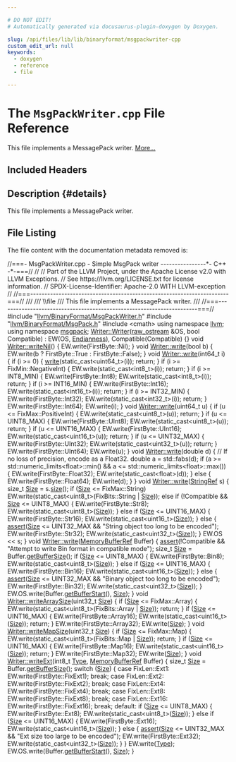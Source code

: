 ```yaml
---

# DO NOT EDIT!
# Automatically generated via docusaurus-plugin-doxygen by Doxygen.

slug: /api/files/lib/lib/binaryformat/msgpackwriter-cpp
custom_edit_url: null
keywords:
  - doxygen
  - reference
  - file

---
```





# The `MsgPackWriter.cpp` File Reference

<DoxygenPage pluginConfig={pluginConfig}>

This file implements a MessagePack writer. <a href="#details">More...</a>

## Included Headers

<IncludesList>
<IncludesListItem
  filePath="llvm/BinaryFormat/MsgPackWriter.h"
  permalink="/docs/api/files/include/include/llvm/include/llvm/binaryformat/msgpackwriter-h"
  isLocal="true" />
<IncludesListItem
  filePath="llvm/BinaryFormat/MsgPack.h"
  permalink="/docs/api/files/include/include/llvm/include/llvm/binaryformat/msgpack-h"
  isLocal="true" />
<IncludesListItem
  filePath="cmath"
  permalink=""
  isLocal="false" />
</IncludesList>

## Description {#details}

This file implements a MessagePack writer.

## File Listing

The file content with the documentation metadata removed is:

<ProgramListing>

<Link id="l00001" /><CodeLine lineNumber="1"><span class="doxyHighlightComment">//===- MsgPackWriter.cpp - Simple MsgPack writer ----------------&#42;- C++ -&#42;-===//</span></CodeLine>
<Link id="l00002" /><CodeLine lineNumber="2"><span class="doxyHighlightComment">//</span></CodeLine>
<Link id="l00003" /><CodeLine lineNumber="3"><span class="doxyHighlightComment">// Part of the LLVM Project, under the Apache License v2.0 with LLVM Exceptions.</span></CodeLine>
<Link id="l00004" /><CodeLine lineNumber="4"><span class="doxyHighlightComment">// See https://llvm.org/LICENSE.txt for license information.</span></CodeLine>
<Link id="l00005" /><CodeLine lineNumber="5"><span class="doxyHighlightComment">// SPDX-License-Identifier: Apache-2.0 WITH LLVM-exception</span></CodeLine>
<Link id="l00006" /><CodeLine lineNumber="6"><span class="doxyHighlightComment">//</span></CodeLine>
<Link id="l00007" /><CodeLine lineNumber="7"><span class="doxyHighlightComment">//===----------------------------------------------------------------------===//</span></CodeLine>
<Link id="l00008" /><CodeLine lineNumber="8"><span class="doxyHighlightComment">///</span></CodeLine>
<Link id="l00009" /><CodeLine lineNumber="9"><span class="doxyHighlightComment">///  \\file</span></CodeLine>
<Link id="l00010" /><CodeLine lineNumber="10"><span class="doxyHighlightComment">///  This file implements a MessagePack writer.</span></CodeLine>
<Link id="l00011" /><CodeLine lineNumber="11"><span class="doxyHighlightComment">///</span></CodeLine>
<Link id="l00012" /><CodeLine lineNumber="12"><span class="doxyHighlightComment">//===----------------------------------------------------------------------===//</span></CodeLine>
<Link id="l00013" /><CodeLine lineNumber="13"></CodeLine>
<Link id="l00014" /><CodeLine lineNumber="14"><span class="doxyHighlightPreprocessor">#include &quot;<a href="/docs/api/files/include/include/llvm/include/llvm/binaryformat/msgpackwriter-h">llvm/BinaryFormat/MsgPackWriter.h</a>&quot;</span></CodeLine>
<Link id="l00015" /><CodeLine lineNumber="15"><span class="doxyHighlightPreprocessor">#include &quot;<a href="/docs/api/files/include/include/llvm/include/llvm/binaryformat/msgpack-h">llvm/BinaryFormat/MsgPack.h</a>&quot;</span></CodeLine>
<Link id="l00016" /><CodeLine lineNumber="16"></CodeLine>
<Link id="l00017" /><CodeLine lineNumber="17"><span class="doxyHighlightPreprocessor">#include &lt;cmath&gt;</span></CodeLine>
<Link id="l00018" /><CodeLine lineNumber="18"></CodeLine>
<Link id="l00019" /><CodeLine lineNumber="19"><span class="doxyHighlightKeyword">using namespace </span><span class="doxyHighlight"><a href="/docs/api/namespaces/llvm">llvm</a>;</span></CodeLine>
<Link id="l00020" /><CodeLine lineNumber="20"><span class="doxyHighlightKeyword">using namespace </span><span class="doxyHighlight"><a href="/docs/api/namespaces/llvm/msgpack">msgpack</a>;</span></CodeLine>
<Link id="l00021" /><CodeLine lineNumber="21"></CodeLine>
<Link id="l00022" /><CodeLine lineNumber="22" lineLink="/docs/api/classes/llvm/msgpack/writer/#a4c1d1c6bc2417d1b113c6cdf523348fa"><span class="doxyHighlight"><a href="/docs/api/classes/llvm/msgpack/writer/#a4c1d1c6bc2417d1b113c6cdf523348fa">Writer::Writer</a>(<a href="/docs/api/classes/llvm/raw-ostream">raw&#95;ostream</a> &amp;OS, </span><span class="doxyHighlightKeywordType">bool</span><span class="doxyHighlight"> Compatible)</span></CodeLine>
<Link id="l00023" /><CodeLine lineNumber="23"><span class="doxyHighlight">    : EW(OS, <a href="/docs/api/namespaces/llvm/msgpack/#a40f13de27f84f5bb290c911013c539e6">Endianness</a>), Compatible(Compatible) &#123;&#125;</span></CodeLine>
<Link id="l00024" /><CodeLine lineNumber="24"></CodeLine>
<Link id="l00025" /><CodeLine lineNumber="25" lineLink="/docs/api/classes/llvm/msgpack/writer/#a0282d6201e15dba0d5fda1a4774e45df"><span class="doxyHighlightKeywordType">void</span><span class="doxyHighlight"> <a href="/docs/api/classes/llvm/msgpack/writer/#a0282d6201e15dba0d5fda1a4774e45df">Writer::writeNil</a>() &#123; EW.write(FirstByte::Nil); &#125;</span></CodeLine>
<Link id="l00026" /><CodeLine lineNumber="26"></CodeLine>
<Link id="l00027" /><CodeLine lineNumber="27" lineLink="/docs/api/classes/llvm/msgpack/writer/#afc1743f31ddf3870711ebdcc210700c0"><span class="doxyHighlightKeywordType">void</span><span class="doxyHighlight"> <a href="/docs/api/classes/llvm/msgpack/writer/#afc1743f31ddf3870711ebdcc210700c0">Writer::write</a>(</span><span class="doxyHighlightKeywordType">bool</span><span class="doxyHighlight"> b) &#123; EW.write(b ? FirstByte::True : FirstByte::False); &#125;</span></CodeLine>
<Link id="l00028" /><CodeLine lineNumber="28"></CodeLine>
<Link id="l00029" /><CodeLine lineNumber="29" lineLink="/docs/api/classes/llvm/msgpack/writer/#ae442502a977e2cd0cae79630b03ec1d2"><span class="doxyHighlightKeywordType">void</span><span class="doxyHighlight"> <a href="/docs/api/classes/llvm/msgpack/writer/#afc1743f31ddf3870711ebdcc210700c0">Writer::write</a>(int64&#95;t i) &#123;</span></CodeLine>
<Link id="l00030" /><CodeLine lineNumber="30"><span class="doxyHighlight">  </span><span class="doxyHighlightKeywordFlow">if</span><span class="doxyHighlight"> (i &gt;= 0) &#123;</span></CodeLine>
<Link id="l00031" /><CodeLine lineNumber="31"><span class="doxyHighlight">    <a href="/docs/api/classes/llvm/msgpack/writer/#afc1743f31ddf3870711ebdcc210700c0">write</a>(</span><span class="doxyHighlightKeyword">static&#95;cast&lt;</span><span class="doxyHighlight">uint64&#95;t</span><span class="doxyHighlightKeyword">&gt;</span><span class="doxyHighlight">(i));</span></CodeLine>
<Link id="l00032" /><CodeLine lineNumber="32"><span class="doxyHighlight">    </span><span class="doxyHighlightKeywordFlow">return</span><span class="doxyHighlight">;</span></CodeLine>
<Link id="l00033" /><CodeLine lineNumber="33"><span class="doxyHighlight">  &#125;</span></CodeLine>
<Link id="l00034" /><CodeLine lineNumber="34"></CodeLine>
<Link id="l00035" /><CodeLine lineNumber="35"><span class="doxyHighlight">  </span><span class="doxyHighlightKeywordFlow">if</span><span class="doxyHighlight"> (i &gt;= FixMin::NegativeInt) &#123;</span></CodeLine>
<Link id="l00036" /><CodeLine lineNumber="36"><span class="doxyHighlight">    EW.write(</span><span class="doxyHighlightKeyword">static&#95;cast&lt;</span><span class="doxyHighlight">int8&#95;t</span><span class="doxyHighlightKeyword">&gt;</span><span class="doxyHighlight">(i));</span></CodeLine>
<Link id="l00037" /><CodeLine lineNumber="37"><span class="doxyHighlight">    </span><span class="doxyHighlightKeywordFlow">return</span><span class="doxyHighlight">;</span></CodeLine>
<Link id="l00038" /><CodeLine lineNumber="38"><span class="doxyHighlight">  &#125;</span></CodeLine>
<Link id="l00039" /><CodeLine lineNumber="39"></CodeLine>
<Link id="l00040" /><CodeLine lineNumber="40"><span class="doxyHighlight">  </span><span class="doxyHighlightKeywordFlow">if</span><span class="doxyHighlight"> (i &gt;= INT8&#95;MIN) &#123;</span></CodeLine>
<Link id="l00041" /><CodeLine lineNumber="41"><span class="doxyHighlight">    EW.write(FirstByte::Int8);</span></CodeLine>
<Link id="l00042" /><CodeLine lineNumber="42"><span class="doxyHighlight">    EW.write(</span><span class="doxyHighlightKeyword">static&#95;cast&lt;</span><span class="doxyHighlight">int8&#95;t</span><span class="doxyHighlightKeyword">&gt;</span><span class="doxyHighlight">(i));</span></CodeLine>
<Link id="l00043" /><CodeLine lineNumber="43"><span class="doxyHighlight">    </span><span class="doxyHighlightKeywordFlow">return</span><span class="doxyHighlight">;</span></CodeLine>
<Link id="l00044" /><CodeLine lineNumber="44"><span class="doxyHighlight">  &#125;</span></CodeLine>
<Link id="l00045" /><CodeLine lineNumber="45"></CodeLine>
<Link id="l00046" /><CodeLine lineNumber="46"><span class="doxyHighlight">  </span><span class="doxyHighlightKeywordFlow">if</span><span class="doxyHighlight"> (i &gt;= INT16&#95;MIN) &#123;</span></CodeLine>
<Link id="l00047" /><CodeLine lineNumber="47"><span class="doxyHighlight">    EW.write(FirstByte::Int16);</span></CodeLine>
<Link id="l00048" /><CodeLine lineNumber="48"><span class="doxyHighlight">    EW.write(</span><span class="doxyHighlightKeyword">static&#95;cast&lt;</span><span class="doxyHighlight">int16&#95;t</span><span class="doxyHighlightKeyword">&gt;</span><span class="doxyHighlight">(i));</span></CodeLine>
<Link id="l00049" /><CodeLine lineNumber="49"><span class="doxyHighlight">    </span><span class="doxyHighlightKeywordFlow">return</span><span class="doxyHighlight">;</span></CodeLine>
<Link id="l00050" /><CodeLine lineNumber="50"><span class="doxyHighlight">  &#125;</span></CodeLine>
<Link id="l00051" /><CodeLine lineNumber="51"></CodeLine>
<Link id="l00052" /><CodeLine lineNumber="52"><span class="doxyHighlight">  </span><span class="doxyHighlightKeywordFlow">if</span><span class="doxyHighlight"> (i &gt;= INT32&#95;MIN) &#123;</span></CodeLine>
<Link id="l00053" /><CodeLine lineNumber="53"><span class="doxyHighlight">    EW.write(FirstByte::Int32);</span></CodeLine>
<Link id="l00054" /><CodeLine lineNumber="54"><span class="doxyHighlight">    EW.write(</span><span class="doxyHighlightKeyword">static&#95;cast&lt;</span><span class="doxyHighlight">int32&#95;t</span><span class="doxyHighlightKeyword">&gt;</span><span class="doxyHighlight">(i));</span></CodeLine>
<Link id="l00055" /><CodeLine lineNumber="55"><span class="doxyHighlight">    </span><span class="doxyHighlightKeywordFlow">return</span><span class="doxyHighlight">;</span></CodeLine>
<Link id="l00056" /><CodeLine lineNumber="56"><span class="doxyHighlight">  &#125;</span></CodeLine>
<Link id="l00057" /><CodeLine lineNumber="57"></CodeLine>
<Link id="l00058" /><CodeLine lineNumber="58"><span class="doxyHighlight">  EW.write(FirstByte::Int64);</span></CodeLine>
<Link id="l00059" /><CodeLine lineNumber="59"><span class="doxyHighlight">  EW.write(i);</span></CodeLine>
<Link id="l00060" /><CodeLine lineNumber="60"><span class="doxyHighlight">&#125;</span></CodeLine>
<Link id="l00061" /><CodeLine lineNumber="61"></CodeLine>
<Link id="l00062" /><CodeLine lineNumber="62" lineLink="/docs/api/classes/llvm/msgpack/writer/#a00f9dc660226d9127008dd21ad2b9aa1"><span class="doxyHighlightKeywordType">void</span><span class="doxyHighlight"> <a href="/docs/api/classes/llvm/msgpack/writer/#afc1743f31ddf3870711ebdcc210700c0">Writer::write</a>(uint64&#95;t u) &#123;</span></CodeLine>
<Link id="l00063" /><CodeLine lineNumber="63"><span class="doxyHighlight">  </span><span class="doxyHighlightKeywordFlow">if</span><span class="doxyHighlight"> (u &lt;= FixMax::PositiveInt) &#123;</span></CodeLine>
<Link id="l00064" /><CodeLine lineNumber="64"><span class="doxyHighlight">    EW.write(</span><span class="doxyHighlightKeyword">static&#95;cast&lt;</span><span class="doxyHighlight">uint8&#95;t</span><span class="doxyHighlightKeyword">&gt;</span><span class="doxyHighlight">(u));</span></CodeLine>
<Link id="l00065" /><CodeLine lineNumber="65"><span class="doxyHighlight">    </span><span class="doxyHighlightKeywordFlow">return</span><span class="doxyHighlight">;</span></CodeLine>
<Link id="l00066" /><CodeLine lineNumber="66"><span class="doxyHighlight">  &#125;</span></CodeLine>
<Link id="l00067" /><CodeLine lineNumber="67"></CodeLine>
<Link id="l00068" /><CodeLine lineNumber="68"><span class="doxyHighlight">  </span><span class="doxyHighlightKeywordFlow">if</span><span class="doxyHighlight"> (u &lt;= UINT8&#95;MAX) &#123;</span></CodeLine>
<Link id="l00069" /><CodeLine lineNumber="69"><span class="doxyHighlight">    EW.write(FirstByte::UInt8);</span></CodeLine>
<Link id="l00070" /><CodeLine lineNumber="70"><span class="doxyHighlight">    EW.write(</span><span class="doxyHighlightKeyword">static&#95;cast&lt;</span><span class="doxyHighlight">uint8&#95;t</span><span class="doxyHighlightKeyword">&gt;</span><span class="doxyHighlight">(u));</span></CodeLine>
<Link id="l00071" /><CodeLine lineNumber="71"><span class="doxyHighlight">    </span><span class="doxyHighlightKeywordFlow">return</span><span class="doxyHighlight">;</span></CodeLine>
<Link id="l00072" /><CodeLine lineNumber="72"><span class="doxyHighlight">  &#125;</span></CodeLine>
<Link id="l00073" /><CodeLine lineNumber="73"></CodeLine>
<Link id="l00074" /><CodeLine lineNumber="74"><span class="doxyHighlight">  </span><span class="doxyHighlightKeywordFlow">if</span><span class="doxyHighlight"> (u &lt;= UINT16&#95;MAX) &#123;</span></CodeLine>
<Link id="l00075" /><CodeLine lineNumber="75"><span class="doxyHighlight">    EW.write(FirstByte::UInt16);</span></CodeLine>
<Link id="l00076" /><CodeLine lineNumber="76"><span class="doxyHighlight">    EW.write(</span><span class="doxyHighlightKeyword">static&#95;cast&lt;</span><span class="doxyHighlight">uint16&#95;t</span><span class="doxyHighlightKeyword">&gt;</span><span class="doxyHighlight">(u));</span></CodeLine>
<Link id="l00077" /><CodeLine lineNumber="77"><span class="doxyHighlight">    </span><span class="doxyHighlightKeywordFlow">return</span><span class="doxyHighlight">;</span></CodeLine>
<Link id="l00078" /><CodeLine lineNumber="78"><span class="doxyHighlight">  &#125;</span></CodeLine>
<Link id="l00079" /><CodeLine lineNumber="79"></CodeLine>
<Link id="l00080" /><CodeLine lineNumber="80"><span class="doxyHighlight">  </span><span class="doxyHighlightKeywordFlow">if</span><span class="doxyHighlight"> (u &lt;= UINT32&#95;MAX) &#123;</span></CodeLine>
<Link id="l00081" /><CodeLine lineNumber="81"><span class="doxyHighlight">    EW.write(FirstByte::UInt32);</span></CodeLine>
<Link id="l00082" /><CodeLine lineNumber="82"><span class="doxyHighlight">    EW.write(</span><span class="doxyHighlightKeyword">static&#95;cast&lt;</span><span class="doxyHighlight">uint32&#95;t</span><span class="doxyHighlightKeyword">&gt;</span><span class="doxyHighlight">(u));</span></CodeLine>
<Link id="l00083" /><CodeLine lineNumber="83"><span class="doxyHighlight">    </span><span class="doxyHighlightKeywordFlow">return</span><span class="doxyHighlight">;</span></CodeLine>
<Link id="l00084" /><CodeLine lineNumber="84"><span class="doxyHighlight">  &#125;</span></CodeLine>
<Link id="l00085" /><CodeLine lineNumber="85"></CodeLine>
<Link id="l00086" /><CodeLine lineNumber="86"><span class="doxyHighlight">  EW.write(FirstByte::UInt64);</span></CodeLine>
<Link id="l00087" /><CodeLine lineNumber="87"><span class="doxyHighlight">  EW.write(u);</span></CodeLine>
<Link id="l00088" /><CodeLine lineNumber="88"><span class="doxyHighlight">&#125;</span></CodeLine>
<Link id="l00089" /><CodeLine lineNumber="89"></CodeLine>
<Link id="l00090" /><CodeLine lineNumber="90" lineLink="/docs/api/classes/llvm/msgpack/writer/#aba7fd48bcabfaf2c252912ebe32e83fd"><span class="doxyHighlightKeywordType">void</span><span class="doxyHighlight"> <a href="/docs/api/classes/llvm/msgpack/writer/#afc1743f31ddf3870711ebdcc210700c0">Writer::write</a>(</span><span class="doxyHighlightKeywordType">double</span><span class="doxyHighlight"> d) &#123;</span></CodeLine>
<Link id="l00091" /><CodeLine lineNumber="91"><span class="doxyHighlight">  </span><span class="doxyHighlightComment">// If no loss of precision, encode as a Float32.</span></CodeLine>
<Link id="l00092" /><CodeLine lineNumber="92"><span class="doxyHighlight">  </span><span class="doxyHighlightKeywordType">double</span><span class="doxyHighlight"> a = std::fabs(d);</span></CodeLine>
<Link id="l00093" /><CodeLine lineNumber="93"><span class="doxyHighlight">  </span><span class="doxyHighlightKeywordFlow">if</span><span class="doxyHighlight"> (a &gt;= std::numeric&#95;limits&lt;float&gt;::min() &amp;&amp;</span></CodeLine>
<Link id="l00094" /><CodeLine lineNumber="94"><span class="doxyHighlight">      a &lt;= std::numeric&#95;limits&lt;float&gt;::max()) &#123;</span></CodeLine>
<Link id="l00095" /><CodeLine lineNumber="95"><span class="doxyHighlight">    EW.write(FirstByte::Float32);</span></CodeLine>
<Link id="l00096" /><CodeLine lineNumber="96"><span class="doxyHighlight">    EW.write(</span><span class="doxyHighlightKeyword">static&#95;cast&lt;</span><span class="doxyHighlightKeywordType">float</span><span class="doxyHighlightKeyword">&gt;</span><span class="doxyHighlight">(d));</span></CodeLine>
<Link id="l00097" /><CodeLine lineNumber="97"><span class="doxyHighlight">  &#125; </span><span class="doxyHighlightKeywordFlow">else</span><span class="doxyHighlight"> &#123;</span></CodeLine>
<Link id="l00098" /><CodeLine lineNumber="98"><span class="doxyHighlight">    EW.write(FirstByte::Float64);</span></CodeLine>
<Link id="l00099" /><CodeLine lineNumber="99"><span class="doxyHighlight">    EW.write(d);</span></CodeLine>
<Link id="l00100" /><CodeLine lineNumber="100"><span class="doxyHighlight">  &#125;</span></CodeLine>
<Link id="l00101" /><CodeLine lineNumber="101"><span class="doxyHighlight">&#125;</span></CodeLine>
<Link id="l00102" /><CodeLine lineNumber="102"></CodeLine>
<Link id="l00103" /><CodeLine lineNumber="103" lineLink="/docs/api/classes/llvm/msgpack/writer/#aa3df0d1e99ef22c7868a727016afd661"><span class="doxyHighlightKeywordType">void</span><span class="doxyHighlight"> <a href="/docs/api/classes/llvm/msgpack/writer/#afc1743f31ddf3870711ebdcc210700c0">Writer::write</a>(<a href="/docs/api/classes/llvm/stringref">StringRef</a> s) &#123;</span></CodeLine>
<Link id="l00104" /><CodeLine lineNumber="104"><span class="doxyHighlight">  </span><span class="doxyHighlightKeywordType">size&#95;t</span><span class="doxyHighlight"> <a href="/docs/api/files/lib/lib/analysis/inlineorder-cpp/#a7ee6f0cb51c3b9056199e9a0001fe8c3a6f6cb72d544962fa333e2e34ce64f719">Size</a> = s.<a href="/docs/api/classes/llvm/stringref/#a5db9240c74644c67759dd0f901fc3c7d">size</a>();</span></CodeLine>
<Link id="l00105" /><CodeLine lineNumber="105"></CodeLine>
<Link id="l00106" /><CodeLine lineNumber="106"><span class="doxyHighlight">  </span><span class="doxyHighlightKeywordFlow">if</span><span class="doxyHighlight"> (<a href="/docs/api/files/lib/lib/analysis/inlineorder-cpp/#a7ee6f0cb51c3b9056199e9a0001fe8c3a6f6cb72d544962fa333e2e34ce64f719">Size</a> &lt;= FixMax::String)</span></CodeLine>
<Link id="l00107" /><CodeLine lineNumber="107"><span class="doxyHighlight">    EW.write(</span><span class="doxyHighlightKeyword">static&#95;cast&lt;</span><span class="doxyHighlight">uint8&#95;t</span><span class="doxyHighlightKeyword">&gt;</span><span class="doxyHighlight">(FixBits::String | <a href="/docs/api/files/lib/lib/analysis/inlineorder-cpp/#a7ee6f0cb51c3b9056199e9a0001fe8c3a6f6cb72d544962fa333e2e34ce64f719">Size</a>));</span></CodeLine>
<Link id="l00108" /><CodeLine lineNumber="108"><span class="doxyHighlight">  </span><span class="doxyHighlightKeywordFlow">else</span><span class="doxyHighlight"> </span><span class="doxyHighlightKeywordFlow">if</span><span class="doxyHighlight"> (!Compatible &amp;&amp; <a href="/docs/api/files/lib/lib/analysis/inlineorder-cpp/#a7ee6f0cb51c3b9056199e9a0001fe8c3a6f6cb72d544962fa333e2e34ce64f719">Size</a> &lt;= UINT8&#95;MAX) &#123;</span></CodeLine>
<Link id="l00109" /><CodeLine lineNumber="109"><span class="doxyHighlight">    EW.write(FirstByte::Str8);</span></CodeLine>
<Link id="l00110" /><CodeLine lineNumber="110"><span class="doxyHighlight">    EW.write(</span><span class="doxyHighlightKeyword">static&#95;cast&lt;</span><span class="doxyHighlight">uint8&#95;t</span><span class="doxyHighlightKeyword">&gt;</span><span class="doxyHighlight">(<a href="/docs/api/files/lib/lib/analysis/inlineorder-cpp/#a7ee6f0cb51c3b9056199e9a0001fe8c3a6f6cb72d544962fa333e2e34ce64f719">Size</a>));</span></CodeLine>
<Link id="l00111" /><CodeLine lineNumber="111"><span class="doxyHighlight">  &#125; </span><span class="doxyHighlightKeywordFlow">else</span><span class="doxyHighlight"> </span><span class="doxyHighlightKeywordFlow">if</span><span class="doxyHighlight"> (<a href="/docs/api/files/lib/lib/analysis/inlineorder-cpp/#a7ee6f0cb51c3b9056199e9a0001fe8c3a6f6cb72d544962fa333e2e34ce64f719">Size</a> &lt;= UINT16&#95;MAX) &#123;</span></CodeLine>
<Link id="l00112" /><CodeLine lineNumber="112"><span class="doxyHighlight">    EW.write(FirstByte::Str16);</span></CodeLine>
<Link id="l00113" /><CodeLine lineNumber="113"><span class="doxyHighlight">    EW.write(</span><span class="doxyHighlightKeyword">static&#95;cast&lt;</span><span class="doxyHighlight">uint16&#95;t</span><span class="doxyHighlightKeyword">&gt;</span><span class="doxyHighlight">(<a href="/docs/api/files/lib/lib/analysis/inlineorder-cpp/#a7ee6f0cb51c3b9056199e9a0001fe8c3a6f6cb72d544962fa333e2e34ce64f719">Size</a>));</span></CodeLine>
<Link id="l00114" /><CodeLine lineNumber="114"><span class="doxyHighlight">  &#125; </span><span class="doxyHighlightKeywordFlow">else</span><span class="doxyHighlight"> &#123;</span></CodeLine>
<Link id="l00115" /><CodeLine lineNumber="115"><span class="doxyHighlight">    <a href="/docs/api/files/lib/lib/target/lib/target/amdgpu/silowercontrolflow-cpp/#a4868c5d81c5ccc98c47aeab6244346a0">assert</a>(<a href="/docs/api/files/lib/lib/analysis/inlineorder-cpp/#a7ee6f0cb51c3b9056199e9a0001fe8c3a6f6cb72d544962fa333e2e34ce64f719">Size</a> &lt;= UINT32&#95;MAX &amp;&amp; </span><span class="doxyHighlightStringLiteral">&quot;String object too long to be encoded&quot;</span><span class="doxyHighlight">);</span></CodeLine>
<Link id="l00116" /><CodeLine lineNumber="116"><span class="doxyHighlight">    EW.write(FirstByte::Str32);</span></CodeLine>
<Link id="l00117" /><CodeLine lineNumber="117"><span class="doxyHighlight">    EW.write(</span><span class="doxyHighlightKeyword">static&#95;cast&lt;</span><span class="doxyHighlight">uint32&#95;t</span><span class="doxyHighlightKeyword">&gt;</span><span class="doxyHighlight">(<a href="/docs/api/files/lib/lib/analysis/inlineorder-cpp/#a7ee6f0cb51c3b9056199e9a0001fe8c3a6f6cb72d544962fa333e2e34ce64f719">Size</a>));</span></CodeLine>
<Link id="l00118" /><CodeLine lineNumber="118"><span class="doxyHighlight">  &#125;</span></CodeLine>
<Link id="l00119" /><CodeLine lineNumber="119"></CodeLine>
<Link id="l00120" /><CodeLine lineNumber="120"><span class="doxyHighlight">  EW.OS &lt;&lt; s;</span></CodeLine>
<Link id="l00121" /><CodeLine lineNumber="121"><span class="doxyHighlight">&#125;</span></CodeLine>
<Link id="l00122" /><CodeLine lineNumber="122"></CodeLine>
<Link id="l00123" /><CodeLine lineNumber="123" lineLink="/docs/api/classes/llvm/msgpack/writer/#aef4ecef7a05cd113a04ae7504c4ff08b"><span class="doxyHighlightKeywordType">void</span><span class="doxyHighlight"> <a href="/docs/api/classes/llvm/msgpack/writer/#afc1743f31ddf3870711ebdcc210700c0">Writer::write</a>(<a href="/docs/api/classes/llvm/memorybufferref">MemoryBufferRef</a> Buffer) &#123;</span></CodeLine>
<Link id="l00124" /><CodeLine lineNumber="124"><span class="doxyHighlight">  <a href="/docs/api/files/lib/lib/target/lib/target/amdgpu/silowercontrolflow-cpp/#a4868c5d81c5ccc98c47aeab6244346a0">assert</a>(!Compatible &amp;&amp; </span><span class="doxyHighlightStringLiteral">&quot;Attempt to write Bin format in compatible mode&quot;</span><span class="doxyHighlight">);</span></CodeLine>
<Link id="l00125" /><CodeLine lineNumber="125"></CodeLine>
<Link id="l00126" /><CodeLine lineNumber="126"><span class="doxyHighlight">  </span><span class="doxyHighlightKeywordType">size&#95;t</span><span class="doxyHighlight"> <a href="/docs/api/files/lib/lib/analysis/inlineorder-cpp/#a7ee6f0cb51c3b9056199e9a0001fe8c3a6f6cb72d544962fa333e2e34ce64f719">Size</a> = Buffer.<a href="/docs/api/classes/llvm/memorybufferref/#a2036a4973d159e49dcc471488205656f">getBufferSize</a>();</span></CodeLine>
<Link id="l00127" /><CodeLine lineNumber="127"></CodeLine>
<Link id="l00128" /><CodeLine lineNumber="128"><span class="doxyHighlight">  </span><span class="doxyHighlightKeywordFlow">if</span><span class="doxyHighlight"> (<a href="/docs/api/files/lib/lib/analysis/inlineorder-cpp/#a7ee6f0cb51c3b9056199e9a0001fe8c3a6f6cb72d544962fa333e2e34ce64f719">Size</a> &lt;= UINT8&#95;MAX) &#123;</span></CodeLine>
<Link id="l00129" /><CodeLine lineNumber="129"><span class="doxyHighlight">    EW.write(FirstByte::Bin8);</span></CodeLine>
<Link id="l00130" /><CodeLine lineNumber="130"><span class="doxyHighlight">    EW.write(</span><span class="doxyHighlightKeyword">static&#95;cast&lt;</span><span class="doxyHighlight">uint8&#95;t</span><span class="doxyHighlightKeyword">&gt;</span><span class="doxyHighlight">(<a href="/docs/api/files/lib/lib/analysis/inlineorder-cpp/#a7ee6f0cb51c3b9056199e9a0001fe8c3a6f6cb72d544962fa333e2e34ce64f719">Size</a>));</span></CodeLine>
<Link id="l00131" /><CodeLine lineNumber="131"><span class="doxyHighlight">  &#125; </span><span class="doxyHighlightKeywordFlow">else</span><span class="doxyHighlight"> </span><span class="doxyHighlightKeywordFlow">if</span><span class="doxyHighlight"> (<a href="/docs/api/files/lib/lib/analysis/inlineorder-cpp/#a7ee6f0cb51c3b9056199e9a0001fe8c3a6f6cb72d544962fa333e2e34ce64f719">Size</a> &lt;= UINT16&#95;MAX) &#123;</span></CodeLine>
<Link id="l00132" /><CodeLine lineNumber="132"><span class="doxyHighlight">    EW.write(FirstByte::Bin16);</span></CodeLine>
<Link id="l00133" /><CodeLine lineNumber="133"><span class="doxyHighlight">    EW.write(</span><span class="doxyHighlightKeyword">static&#95;cast&lt;</span><span class="doxyHighlight">uint16&#95;t</span><span class="doxyHighlightKeyword">&gt;</span><span class="doxyHighlight">(<a href="/docs/api/files/lib/lib/analysis/inlineorder-cpp/#a7ee6f0cb51c3b9056199e9a0001fe8c3a6f6cb72d544962fa333e2e34ce64f719">Size</a>));</span></CodeLine>
<Link id="l00134" /><CodeLine lineNumber="134"><span class="doxyHighlight">  &#125; </span><span class="doxyHighlightKeywordFlow">else</span><span class="doxyHighlight"> &#123;</span></CodeLine>
<Link id="l00135" /><CodeLine lineNumber="135"><span class="doxyHighlight">    <a href="/docs/api/files/lib/lib/target/lib/target/amdgpu/silowercontrolflow-cpp/#a4868c5d81c5ccc98c47aeab6244346a0">assert</a>(<a href="/docs/api/files/lib/lib/analysis/inlineorder-cpp/#a7ee6f0cb51c3b9056199e9a0001fe8c3a6f6cb72d544962fa333e2e34ce64f719">Size</a> &lt;= UINT32&#95;MAX &amp;&amp; </span><span class="doxyHighlightStringLiteral">&quot;Binary object too long to be encoded&quot;</span><span class="doxyHighlight">);</span></CodeLine>
<Link id="l00136" /><CodeLine lineNumber="136"><span class="doxyHighlight">    EW.write(FirstByte::Bin32);</span></CodeLine>
<Link id="l00137" /><CodeLine lineNumber="137"><span class="doxyHighlight">    EW.write(</span><span class="doxyHighlightKeyword">static&#95;cast&lt;</span><span class="doxyHighlight">uint32&#95;t</span><span class="doxyHighlightKeyword">&gt;</span><span class="doxyHighlight">(<a href="/docs/api/files/lib/lib/analysis/inlineorder-cpp/#a7ee6f0cb51c3b9056199e9a0001fe8c3a6f6cb72d544962fa333e2e34ce64f719">Size</a>));</span></CodeLine>
<Link id="l00138" /><CodeLine lineNumber="138"><span class="doxyHighlight">  &#125;</span></CodeLine>
<Link id="l00139" /><CodeLine lineNumber="139"></CodeLine>
<Link id="l00140" /><CodeLine lineNumber="140"><span class="doxyHighlight">  EW.OS.write(Buffer.<a href="/docs/api/classes/llvm/memorybufferref/#a62b2843b74e5f05930ebf5c63766a668">getBufferStart</a>(), <a href="/docs/api/files/lib/lib/analysis/inlineorder-cpp/#a7ee6f0cb51c3b9056199e9a0001fe8c3a6f6cb72d544962fa333e2e34ce64f719">Size</a>);</span></CodeLine>
<Link id="l00141" /><CodeLine lineNumber="141"><span class="doxyHighlight">&#125;</span></CodeLine>
<Link id="l00142" /><CodeLine lineNumber="142"></CodeLine>
<Link id="l00143" /><CodeLine lineNumber="143" lineLink="/docs/api/classes/llvm/msgpack/writer/#a8ed0ae40a1f440ec59f5e7d22b99a65c"><span class="doxyHighlightKeywordType">void</span><span class="doxyHighlight"> <a href="/docs/api/classes/llvm/msgpack/writer/#a8ed0ae40a1f440ec59f5e7d22b99a65c">Writer::writeArraySize</a>(uint32&#95;t <a href="/docs/api/files/lib/lib/analysis/inlineorder-cpp/#a7ee6f0cb51c3b9056199e9a0001fe8c3a6f6cb72d544962fa333e2e34ce64f719">Size</a>) &#123;</span></CodeLine>
<Link id="l00144" /><CodeLine lineNumber="144"><span class="doxyHighlight">  </span><span class="doxyHighlightKeywordFlow">if</span><span class="doxyHighlight"> (<a href="/docs/api/files/lib/lib/analysis/inlineorder-cpp/#a7ee6f0cb51c3b9056199e9a0001fe8c3a6f6cb72d544962fa333e2e34ce64f719">Size</a> &lt;= FixMax::Array) &#123;</span></CodeLine>
<Link id="l00145" /><CodeLine lineNumber="145"><span class="doxyHighlight">    EW.write(</span><span class="doxyHighlightKeyword">static&#95;cast&lt;</span><span class="doxyHighlight">uint8&#95;t</span><span class="doxyHighlightKeyword">&gt;</span><span class="doxyHighlight">(FixBits::Array | <a href="/docs/api/files/lib/lib/analysis/inlineorder-cpp/#a7ee6f0cb51c3b9056199e9a0001fe8c3a6f6cb72d544962fa333e2e34ce64f719">Size</a>));</span></CodeLine>
<Link id="l00146" /><CodeLine lineNumber="146"><span class="doxyHighlight">    </span><span class="doxyHighlightKeywordFlow">return</span><span class="doxyHighlight">;</span></CodeLine>
<Link id="l00147" /><CodeLine lineNumber="147"><span class="doxyHighlight">  &#125;</span></CodeLine>
<Link id="l00148" /><CodeLine lineNumber="148"></CodeLine>
<Link id="l00149" /><CodeLine lineNumber="149"><span class="doxyHighlight">  </span><span class="doxyHighlightKeywordFlow">if</span><span class="doxyHighlight"> (<a href="/docs/api/files/lib/lib/analysis/inlineorder-cpp/#a7ee6f0cb51c3b9056199e9a0001fe8c3a6f6cb72d544962fa333e2e34ce64f719">Size</a> &lt;= UINT16&#95;MAX) &#123;</span></CodeLine>
<Link id="l00150" /><CodeLine lineNumber="150"><span class="doxyHighlight">    EW.write(FirstByte::Array16);</span></CodeLine>
<Link id="l00151" /><CodeLine lineNumber="151"><span class="doxyHighlight">    EW.write(</span><span class="doxyHighlightKeyword">static&#95;cast&lt;</span><span class="doxyHighlight">uint16&#95;t</span><span class="doxyHighlightKeyword">&gt;</span><span class="doxyHighlight">(<a href="/docs/api/files/lib/lib/analysis/inlineorder-cpp/#a7ee6f0cb51c3b9056199e9a0001fe8c3a6f6cb72d544962fa333e2e34ce64f719">Size</a>));</span></CodeLine>
<Link id="l00152" /><CodeLine lineNumber="152"><span class="doxyHighlight">    </span><span class="doxyHighlightKeywordFlow">return</span><span class="doxyHighlight">;</span></CodeLine>
<Link id="l00153" /><CodeLine lineNumber="153"><span class="doxyHighlight">  &#125;</span></CodeLine>
<Link id="l00154" /><CodeLine lineNumber="154"></CodeLine>
<Link id="l00155" /><CodeLine lineNumber="155"><span class="doxyHighlight">  EW.write(FirstByte::Array32);</span></CodeLine>
<Link id="l00156" /><CodeLine lineNumber="156"><span class="doxyHighlight">  EW.write(<a href="/docs/api/files/lib/lib/analysis/inlineorder-cpp/#a7ee6f0cb51c3b9056199e9a0001fe8c3a6f6cb72d544962fa333e2e34ce64f719">Size</a>);</span></CodeLine>
<Link id="l00157" /><CodeLine lineNumber="157"><span class="doxyHighlight">&#125;</span></CodeLine>
<Link id="l00158" /><CodeLine lineNumber="158"></CodeLine>
<Link id="l00159" /><CodeLine lineNumber="159" lineLink="/docs/api/classes/llvm/msgpack/writer/#a50372c2c26c41e47324691f53269072a"><span class="doxyHighlightKeywordType">void</span><span class="doxyHighlight"> <a href="/docs/api/classes/llvm/msgpack/writer/#a50372c2c26c41e47324691f53269072a">Writer::writeMapSize</a>(uint32&#95;t <a href="/docs/api/files/lib/lib/analysis/inlineorder-cpp/#a7ee6f0cb51c3b9056199e9a0001fe8c3a6f6cb72d544962fa333e2e34ce64f719">Size</a>) &#123;</span></CodeLine>
<Link id="l00160" /><CodeLine lineNumber="160"><span class="doxyHighlight">  </span><span class="doxyHighlightKeywordFlow">if</span><span class="doxyHighlight"> (<a href="/docs/api/files/lib/lib/analysis/inlineorder-cpp/#a7ee6f0cb51c3b9056199e9a0001fe8c3a6f6cb72d544962fa333e2e34ce64f719">Size</a> &lt;= FixMax::Map) &#123;</span></CodeLine>
<Link id="l00161" /><CodeLine lineNumber="161"><span class="doxyHighlight">    EW.write(</span><span class="doxyHighlightKeyword">static&#95;cast&lt;</span><span class="doxyHighlight">uint8&#95;t</span><span class="doxyHighlightKeyword">&gt;</span><span class="doxyHighlight">(FixBits::Map | <a href="/docs/api/files/lib/lib/analysis/inlineorder-cpp/#a7ee6f0cb51c3b9056199e9a0001fe8c3a6f6cb72d544962fa333e2e34ce64f719">Size</a>));</span></CodeLine>
<Link id="l00162" /><CodeLine lineNumber="162"><span class="doxyHighlight">    </span><span class="doxyHighlightKeywordFlow">return</span><span class="doxyHighlight">;</span></CodeLine>
<Link id="l00163" /><CodeLine lineNumber="163"><span class="doxyHighlight">  &#125;</span></CodeLine>
<Link id="l00164" /><CodeLine lineNumber="164"></CodeLine>
<Link id="l00165" /><CodeLine lineNumber="165"><span class="doxyHighlight">  </span><span class="doxyHighlightKeywordFlow">if</span><span class="doxyHighlight"> (<a href="/docs/api/files/lib/lib/analysis/inlineorder-cpp/#a7ee6f0cb51c3b9056199e9a0001fe8c3a6f6cb72d544962fa333e2e34ce64f719">Size</a> &lt;= UINT16&#95;MAX) &#123;</span></CodeLine>
<Link id="l00166" /><CodeLine lineNumber="166"><span class="doxyHighlight">    EW.write(FirstByte::Map16);</span></CodeLine>
<Link id="l00167" /><CodeLine lineNumber="167"><span class="doxyHighlight">    EW.write(</span><span class="doxyHighlightKeyword">static&#95;cast&lt;</span><span class="doxyHighlight">uint16&#95;t</span><span class="doxyHighlightKeyword">&gt;</span><span class="doxyHighlight">(<a href="/docs/api/files/lib/lib/analysis/inlineorder-cpp/#a7ee6f0cb51c3b9056199e9a0001fe8c3a6f6cb72d544962fa333e2e34ce64f719">Size</a>));</span></CodeLine>
<Link id="l00168" /><CodeLine lineNumber="168"><span class="doxyHighlight">    </span><span class="doxyHighlightKeywordFlow">return</span><span class="doxyHighlight">;</span></CodeLine>
<Link id="l00169" /><CodeLine lineNumber="169"><span class="doxyHighlight">  &#125;</span></CodeLine>
<Link id="l00170" /><CodeLine lineNumber="170"></CodeLine>
<Link id="l00171" /><CodeLine lineNumber="171"><span class="doxyHighlight">  EW.write(FirstByte::Map32);</span></CodeLine>
<Link id="l00172" /><CodeLine lineNumber="172"><span class="doxyHighlight">  EW.write(<a href="/docs/api/files/lib/lib/analysis/inlineorder-cpp/#a7ee6f0cb51c3b9056199e9a0001fe8c3a6f6cb72d544962fa333e2e34ce64f719">Size</a>);</span></CodeLine>
<Link id="l00173" /><CodeLine lineNumber="173"><span class="doxyHighlight">&#125;</span></CodeLine>
<Link id="l00174" /><CodeLine lineNumber="174"></CodeLine>
<Link id="l00175" /><CodeLine lineNumber="175" lineLink="/docs/api/classes/llvm/msgpack/writer/#ac51fde5dfbfcac23216ca22b76b26bf5"><span class="doxyHighlightKeywordType">void</span><span class="doxyHighlight"> <a href="/docs/api/classes/llvm/msgpack/writer/#ac51fde5dfbfcac23216ca22b76b26bf5">Writer::writeExt</a>(int8&#95;t <a href="/docs/api/namespaces/llvm/msgpack/#afdae9da66bac09f4b2bfc0fd9f0559e6">Type</a>, <a href="/docs/api/classes/llvm/memorybufferref">MemoryBufferRef</a> Buffer) &#123;</span></CodeLine>
<Link id="l00176" /><CodeLine lineNumber="176"><span class="doxyHighlight">  </span><span class="doxyHighlightKeywordType">size&#95;t</span><span class="doxyHighlight"> <a href="/docs/api/files/lib/lib/analysis/inlineorder-cpp/#a7ee6f0cb51c3b9056199e9a0001fe8c3a6f6cb72d544962fa333e2e34ce64f719">Size</a> = Buffer.<a href="/docs/api/classes/llvm/memorybufferref/#a2036a4973d159e49dcc471488205656f">getBufferSize</a>();</span></CodeLine>
<Link id="l00177" /><CodeLine lineNumber="177"></CodeLine>
<Link id="l00178" /><CodeLine lineNumber="178"><span class="doxyHighlight">  </span><span class="doxyHighlightKeywordFlow">switch</span><span class="doxyHighlight"> (<a href="/docs/api/files/lib/lib/analysis/inlineorder-cpp/#a7ee6f0cb51c3b9056199e9a0001fe8c3a6f6cb72d544962fa333e2e34ce64f719">Size</a>) &#123;</span></CodeLine>
<Link id="l00179" /><CodeLine lineNumber="179"><span class="doxyHighlight">  </span><span class="doxyHighlightKeywordFlow">case</span><span class="doxyHighlight"> FixLen::Ext1:</span></CodeLine>
<Link id="l00180" /><CodeLine lineNumber="180"><span class="doxyHighlight">    EW.write(FirstByte::FixExt1);</span></CodeLine>
<Link id="l00181" /><CodeLine lineNumber="181"><span class="doxyHighlight">    </span><span class="doxyHighlightKeywordFlow">break</span><span class="doxyHighlight">;</span></CodeLine>
<Link id="l00182" /><CodeLine lineNumber="182"><span class="doxyHighlight">  </span><span class="doxyHighlightKeywordFlow">case</span><span class="doxyHighlight"> FixLen::Ext2:</span></CodeLine>
<Link id="l00183" /><CodeLine lineNumber="183"><span class="doxyHighlight">    EW.write(FirstByte::FixExt2);</span></CodeLine>
<Link id="l00184" /><CodeLine lineNumber="184"><span class="doxyHighlight">    </span><span class="doxyHighlightKeywordFlow">break</span><span class="doxyHighlight">;</span></CodeLine>
<Link id="l00185" /><CodeLine lineNumber="185"><span class="doxyHighlight">  </span><span class="doxyHighlightKeywordFlow">case</span><span class="doxyHighlight"> FixLen::Ext4:</span></CodeLine>
<Link id="l00186" /><CodeLine lineNumber="186"><span class="doxyHighlight">    EW.write(FirstByte::FixExt4);</span></CodeLine>
<Link id="l00187" /><CodeLine lineNumber="187"><span class="doxyHighlight">    </span><span class="doxyHighlightKeywordFlow">break</span><span class="doxyHighlight">;</span></CodeLine>
<Link id="l00188" /><CodeLine lineNumber="188"><span class="doxyHighlight">  </span><span class="doxyHighlightKeywordFlow">case</span><span class="doxyHighlight"> FixLen::Ext8:</span></CodeLine>
<Link id="l00189" /><CodeLine lineNumber="189"><span class="doxyHighlight">    EW.write(FirstByte::FixExt8);</span></CodeLine>
<Link id="l00190" /><CodeLine lineNumber="190"><span class="doxyHighlight">    </span><span class="doxyHighlightKeywordFlow">break</span><span class="doxyHighlight">;</span></CodeLine>
<Link id="l00191" /><CodeLine lineNumber="191"><span class="doxyHighlight">  </span><span class="doxyHighlightKeywordFlow">case</span><span class="doxyHighlight"> FixLen::Ext16:</span></CodeLine>
<Link id="l00192" /><CodeLine lineNumber="192"><span class="doxyHighlight">    EW.write(FirstByte::FixExt16);</span></CodeLine>
<Link id="l00193" /><CodeLine lineNumber="193"><span class="doxyHighlight">    </span><span class="doxyHighlightKeywordFlow">break</span><span class="doxyHighlight">;</span></CodeLine>
<Link id="l00194" /><CodeLine lineNumber="194"><span class="doxyHighlight">  </span><span class="doxyHighlightKeywordFlow">default</span><span class="doxyHighlight">:</span></CodeLine>
<Link id="l00195" /><CodeLine lineNumber="195"><span class="doxyHighlight">    </span><span class="doxyHighlightKeywordFlow">if</span><span class="doxyHighlight"> (<a href="/docs/api/files/lib/lib/analysis/inlineorder-cpp/#a7ee6f0cb51c3b9056199e9a0001fe8c3a6f6cb72d544962fa333e2e34ce64f719">Size</a> &lt;= UINT8&#95;MAX) &#123;</span></CodeLine>
<Link id="l00196" /><CodeLine lineNumber="196"><span class="doxyHighlight">      EW.write(FirstByte::Ext8);</span></CodeLine>
<Link id="l00197" /><CodeLine lineNumber="197"><span class="doxyHighlight">      EW.write(</span><span class="doxyHighlightKeyword">static&#95;cast&lt;</span><span class="doxyHighlight">uint8&#95;t</span><span class="doxyHighlightKeyword">&gt;</span><span class="doxyHighlight">(<a href="/docs/api/files/lib/lib/analysis/inlineorder-cpp/#a7ee6f0cb51c3b9056199e9a0001fe8c3a6f6cb72d544962fa333e2e34ce64f719">Size</a>));</span></CodeLine>
<Link id="l00198" /><CodeLine lineNumber="198"><span class="doxyHighlight">    &#125; </span><span class="doxyHighlightKeywordFlow">else</span><span class="doxyHighlight"> </span><span class="doxyHighlightKeywordFlow">if</span><span class="doxyHighlight"> (<a href="/docs/api/files/lib/lib/analysis/inlineorder-cpp/#a7ee6f0cb51c3b9056199e9a0001fe8c3a6f6cb72d544962fa333e2e34ce64f719">Size</a> &lt;= UINT16&#95;MAX) &#123;</span></CodeLine>
<Link id="l00199" /><CodeLine lineNumber="199"><span class="doxyHighlight">      EW.write(FirstByte::Ext16);</span></CodeLine>
<Link id="l00200" /><CodeLine lineNumber="200"><span class="doxyHighlight">      EW.write(</span><span class="doxyHighlightKeyword">static&#95;cast&lt;</span><span class="doxyHighlight">uint16&#95;t</span><span class="doxyHighlightKeyword">&gt;</span><span class="doxyHighlight">(<a href="/docs/api/files/lib/lib/analysis/inlineorder-cpp/#a7ee6f0cb51c3b9056199e9a0001fe8c3a6f6cb72d544962fa333e2e34ce64f719">Size</a>));</span></CodeLine>
<Link id="l00201" /><CodeLine lineNumber="201"><span class="doxyHighlight">    &#125; </span><span class="doxyHighlightKeywordFlow">else</span><span class="doxyHighlight"> &#123;</span></CodeLine>
<Link id="l00202" /><CodeLine lineNumber="202"><span class="doxyHighlight">      <a href="/docs/api/files/lib/lib/target/lib/target/amdgpu/silowercontrolflow-cpp/#a4868c5d81c5ccc98c47aeab6244346a0">assert</a>(<a href="/docs/api/files/lib/lib/analysis/inlineorder-cpp/#a7ee6f0cb51c3b9056199e9a0001fe8c3a6f6cb72d544962fa333e2e34ce64f719">Size</a> &lt;= UINT32&#95;MAX &amp;&amp; </span><span class="doxyHighlightStringLiteral">&quot;Ext size too large to be encoded&quot;</span><span class="doxyHighlight">);</span></CodeLine>
<Link id="l00203" /><CodeLine lineNumber="203"><span class="doxyHighlight">      EW.write(FirstByte::Ext32);</span></CodeLine>
<Link id="l00204" /><CodeLine lineNumber="204"><span class="doxyHighlight">      EW.write(</span><span class="doxyHighlightKeyword">static&#95;cast&lt;</span><span class="doxyHighlight">uint32&#95;t</span><span class="doxyHighlightKeyword">&gt;</span><span class="doxyHighlight">(<a href="/docs/api/files/lib/lib/analysis/inlineorder-cpp/#a7ee6f0cb51c3b9056199e9a0001fe8c3a6f6cb72d544962fa333e2e34ce64f719">Size</a>));</span></CodeLine>
<Link id="l00205" /><CodeLine lineNumber="205"><span class="doxyHighlight">    &#125;</span></CodeLine>
<Link id="l00206" /><CodeLine lineNumber="206"><span class="doxyHighlight">  &#125;</span></CodeLine>
<Link id="l00207" /><CodeLine lineNumber="207"></CodeLine>
<Link id="l00208" /><CodeLine lineNumber="208"><span class="doxyHighlight">  EW.write(<a href="/docs/api/namespaces/llvm/msgpack/#afdae9da66bac09f4b2bfc0fd9f0559e6">Type</a>);</span></CodeLine>
<Link id="l00209" /><CodeLine lineNumber="209"><span class="doxyHighlight">  EW.OS.write(Buffer.<a href="/docs/api/classes/llvm/memorybufferref/#a62b2843b74e5f05930ebf5c63766a668">getBufferStart</a>(), <a href="/docs/api/files/lib/lib/analysis/inlineorder-cpp/#a7ee6f0cb51c3b9056199e9a0001fe8c3a6f6cb72d544962fa333e2e34ce64f719">Size</a>);</span></CodeLine>
<Link id="l00210" /><CodeLine lineNumber="210"><span class="doxyHighlight">&#125;</span></CodeLine>

</ProgramListing>


</DoxygenPage>
